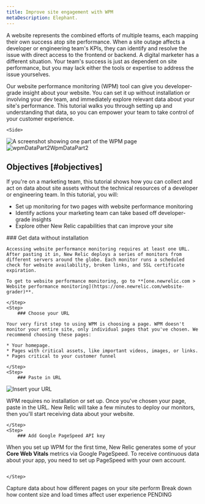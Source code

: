 ```yaml
---
title: Improve site engagement with WPM 
metaDescription: Elephant.
---
```






A website represents the combined efforts of multiple teams, each mapping their own success atop site performance. When a site outage affects a developer or engineering team's KPIs, they can identify and resolve the issue with direct access to the frontend or backend. A digital marketer has a different situation. Your team's success is just as dependent on site performance, but you may lack either the tools or expertise to address the issue yourselves.

Our website performance monitoring (WPM) tool can give you developer-grade insight about your website. You can set it up without installation or involving your dev team, and immediately explore relevant data about your site's performance. This tutorial walks you through setting up and understanding that data, so you can empower your team to take control of your customer experience. 

<SideBySide>

    <Side>
<img
    title="View your Core Web Vitals"
    alt="A screenshot showing one part of the WPM page"
    src={wpm1}
/>  
    </Side>
    <Side>
<img
    title="View data about your content over time"
    alt="wpmDataPart2WpmDataPart2"
    src={Wpm2}
/>      
</Side>

</SideBySide>

## Objectives [#objectives]

If you're on a marketing team, this tutorial shows how you can collect and act on data about site assets without the technical resources of a developer or engineering team. In this tutorial, you will:

* Set up monitoring for two pages with website performance monitoring 
* Identify actions your marketing team can take based off developer-grade insights
* Explore other New Relic capabilities that can improve your site  

<Steps>
    <Step>
    ### Get data without installation

    Accessing website performance monitoring requires at least one URL. After pasting it in, New Relic deploys a series of monitors from different servers around the globe. Each monitor runs a scheduled check for website availability, broken links, and SSL certificate expiration. 

    To get to website performance monitoring, go to **[one.newrelic.com > Website performance monitoring](https://one.newrelic.com/website-grader)**. 

    </Step>
    <Step>
        ### Choose your URL 

    Your very first step to using WPM is choosing a page. WPM doesn't monitor your entire site, only individual pages that you've chosen. We recommend choosing these pages:

    * Your homepage.
    * Pages with critical assets, like important videos, images, or links.
    * Pages critical to your customer funnel

    </Step>
    <Step>
        ### Paste in URL

<img
    title="Insert your URL"
    src={step1WpmStep1}
/>

WPM requires no installation or set up. Once you've chosen your page, paste in the URL. New Relic will take a few minutes to deploy our monitors, then you'll start receiving data about your website. 

    </Step>
    <Step>
        ### Add Google PageSpeed API key 

When you set up WPM for the first time, New Relic generates some of your **Core Web Vitals** metrics via Google PageSpeed. To receive continuous data about your app, you need to set up PageSpeed with your own account.

<img
    title=""
    alt=""
    src={pagespeedWPMPageSpeed}
/>

    </Step>
</Steps>

<DocTiles numbered>
  <DocTile title='Add pages to your WPM dashboard' path="/docs/journey-insights/get-started/" label={{text: "You are here", color: "orange"}}>Capture data about how different pages on your site perform</DocTile>
  <DocTile title='Understand your WPM data' path="/docs/journey-migration/migrating-apm/">Break down how content size and load times affect user experience</DocTile>
</DocTiles>

<DocTiles>
    <DocTile title='sdlafksdf' number='3' path="/docs/journey-insights/whats-next-pending"> PENDING </DocTile>
</DocTiles>